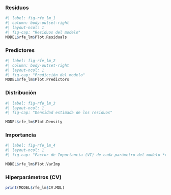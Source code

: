 
::: {.panel-tabset}


### Residuos

```r
#| label: fig-rfe_lm_1
#| column: body-outset-right
#| layout-ncol: 1
#| fig-cap: "Residuos del modelo"
MODEL$rfe_lm$Plot.Residuals
```

### Predictores

```r
#| label: fig-rfe_lm_2
#| column: body-outset-right
#| layout-ncol: 1
#| fig-cap: "Predicción del modelo"
MODEL$rfe_lm$Plot.Predictors
```


### Distribución


```r
#| label: fig-rfe_lm_3
#| layout-ncol: 1
#| fig-cap: "Densidad estimada de los residuos" 

MODEL$rfe_lm$Plot.Density
```

### Importancia

```r
#| label: fig-rfe_lm_4
#| layout-ncol: 1
#| fig-cap: "Factor de Importancia (VI) de cada parámetro del modelo *rfe_lm*" 

MODEL$rfe_lm$Plot.VarImp
```

### Hiperparámetros (CV)


```r
print(MODEL$rfe_lm$CV.MDL)
```

:::
